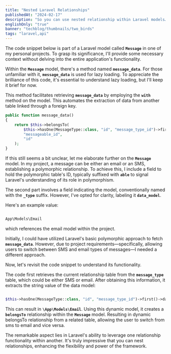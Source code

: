 ```yaml
---
title: "Nested Laravel Relationships"
publishedAt: "2024-02-17"
description: "So you can use nested relationship within Laravel models… What awesome!"
englishOnly: "true"
banner: "techblog/thumbnails/two_birds"
tags: "laravel,api"
---
```


The code snippet below is part of a Laravel model called **`Message`** in one of my personal projects. To grasp its significance, I'll provide some necessary context without delving into the entire application's functionality.

Within the **`Message`** model, there's a method named **`message_data`**. For those unfamiliar with it, **`message_data`** is used for lazy loading. To appreciate the brilliance of this code, it's essential to understand lazy loading, but I'll keep it brief for now.

This method facilitates retrieving **`message_data`** by employing the **`with`** method on the model. This automates the extraction of data from another table linked through a foreign key.

```php
public function message_data()
{
    return $this->belongsTo(
        $this->hasOne(MessageType::class, "id", "message_type_id")->first()->data_model,
        "messageable_id",
        "id"
    );
}
```

If this still seems a bit unclear, let me elaborate further on the **`Message`** model. In my project, a message can be either an email or an SMS, establishing a polymorphic relationship. To achieve this, I include a field to hold the polymorphic table's ID, typically suffixed with **`able`** to signal Laravel's understanding of its role in polymorphism.

The second part involves a field indicating the model, conventionally named with the **`_type`** suffix. However, I've opted for clarity, labeling it **`data_model`**.

Here's an example value:

```php

App\Models\Email
```

which references the email model within the project.

Initially, I could have utilized Laravel's basic polymorphic approach to fetch **`message_data`**. However, due to project requirements—specifically, allowing users to switch between SMS and email types of messages—I needed a different approach.

Now, let's revisit the code snippet to understand its functionality.

The code first retrieves the current relationship table from the **`message_type`** table, which could be either SMS or email. After obtaining this information, it extracts the string value of the data model:

```php

$this->hasOne(MessageType::class, "id", "message_type_id")->first()->data_model
```

This can result in **`\App\Models\Email`**. Using this dynamic model, it creates a **`belongsTo`** relationship within the **`Message`** model. Resulting in dynamic belongsTo relationship from a related table, allowing the user to switch from sms to email and vice versa.

The remarkable aspect lies in Laravel's ability to leverage one relationship functionality within another. It's truly impressive that you can nest relationships, enhancing the flexibility and power of the framework.
